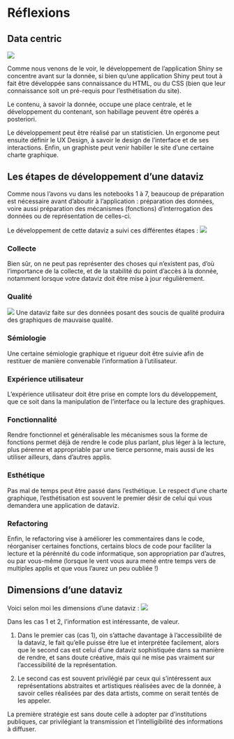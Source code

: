 # Réflexions

## Data centric
![](files/datacentric.png)

Comme nous venons de le voir, le développement de l'application Shiny se concentre avant sur la donnée, si bien qu'une application Shiny peut tout à fait être développée sans connaissance du HTML, ou du CSS (bien que leur connaissance soit un pré-requis pour l'esthétisation du site).

Le contenu, à savoir la donnée, occupe une place centrale, et le développement du contenant, son habillage peuvent être opérés a posteriori.

Le développement peut être réalisé par un statisticien. Un ergonome peut ensuite définir le UX Design, à savoir le design de l'interface et de ses interactions. Enfin, un graphiste peut venir habiller le site d'une certaine charte graphique.

## Les étapes de développement d'une dataviz
Comme nous l'avons vu dans les notebooks 1 à 7, beaucoup de préparation est nécessaire avant d'aboutir à l'application : préparation des données, voire aussi préparation des mécanismes (fonctions) d'interrogation des données ou de représentation de celles-ci.

Le développement de cette dataviz a suivi ces différentes étapes :
![](files/steps.jpg)

### Collecte
Bien sûr, on ne peut pas représenter des choses qui n'existent pas, d'où l'importance de la collecte, et de la stabilité du point d'accès à la donnée, notamment lorsque votre dataviz doit être mise à jour régulièrement.

### Qualité
![](files/qualité.png)
Une dataviz faite sur des données posant des soucis de qualité produira des graphiques de mauvaise qualité.

### Sémiologie
Une certaine sémiologie graphique et rigueur doit être suivie afin de restituer de manière convenable l'information à l'utilisateur.

### Expérience utilisateur
L'expérience utilisateur doit être prise en compte lors du développement, que ce soit dans la manipulation de l'interface ou la lecture des graphiques.

### Fonctionnalité
Rendre fonctionnel et généralisable les mécanismes sous la forme de fonctions permet déjà de rendre le code plus parlant, plus léger à la lecture, plus pérenne et appropriable par une tierce personne, mais aussi de les utiliser ailleurs, dans d'autres applis.

### Esthétique
Pas mal de temps peut être passé dans l'esthétique. Le respect d'une charte graphique, l'esthétisation est souvent le premier désir de celui qui vous demandera une application de dataviz.

### Refactoring
Enfin, le refactoring vise à améliorer les commentaires dans le code, réorganiser certaines fonctions, certains blocs de code pour faciliter la lecture et la pérénnité du code informatique, son appropriation par d'autres, ou par vous-même (lorsque le vent vous aura mené entre temps vers de multiples applis et que vous l'aurez un peu oubliée !)

## Dimensions d'une dataviz
Voici selon moi les dimensions d'une dataviz :
![](files/dimensions.png)

Dans les cas 1 et 2, l'information est intéressante, de valeur.

1. Dans le premier cas (cas 1), oin s'attache davantage à l'accessibilité de la dataviz, le fait qu'elle puisse être lue et interprétée facilement, alors que le second cas est celui d'une dataviz sophistiquée dans sa manière de rendre, et sans doute créative, mais qui ne mise pas vraiment sur l'accessibilité de la représentation.

2. Le second cas est souvent privilégié par ceux qui s'intéressent aux représentations abstraites et artistiques réalisées avec de la donnée, à savoir celles réalisées par des data artists, comme on serait tentés de les appeler.

La première stratégie est sans doute celle à adopter par d'institutions publiques, car privilégiant la transmission et l'intelligibilité des informations à diffuser.